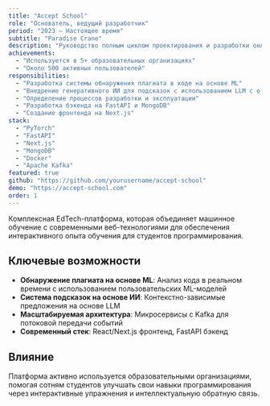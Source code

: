 ```yaml
---
title: "Accept School"
role: "Основатель, ведущий разработчик"
period: "2023 — Настоящее время"
subtitle: "Paradise Crane"
description: "Руководство полным циклом проектирования и разработки онлайн-платформы для совершенствования навыков программирования"
achievements:
  - "Используется в 5+ образовательных организациях"
  - "Около 500 активных пользователей"
responsibilities:
  - "Разработка системы обнаружения плагиата в коде на основе ML"
  - "Внедрение генеративного ИИ для подсказок с использованием LLM с открытым исходным кодом"
  - "Определение процессов разработки и эксплуатации"
  - "Разработка бэкенда на FastAPI и MongoDB"
  - "Создание фронтенда на Next.js"
stack:
  - "PyTorch"
  - "FastAPI"
  - "Next.js"
  - "MongoDB"
  - "Docker"
  - "Apache Kafka"
featured: true
github: "https://github.com/yourusername/accept-school"
demo: "https://accept-school.com"
order: 1
---
```


Комплексная EdTech-платформа, которая объединяет машинное обучение с современными веб-технологиями для обеспечения интерактивного опыта обучения для студентов программирования.

## Ключевые возможности

- **Обнаружение плагиата на основе ML**: Анализ кода в реальном времени с использованием пользовательских ML-моделей
- **Система подсказок на основе ИИ**: Контекстно-зависимые предложения на основе LLM
- **Масштабируемая архитектура**: Микросервисы с Kafka для потоковой передачи событий
- **Современный стек**: React/Next.js фронтенд, FastAPI бэкенд

## Влияние

Платформа активно используется образовательными организациями, помогая сотням студентов улучшать свои навыки программирования через интерактивные упражнения и интеллектуальную обратную связь.
